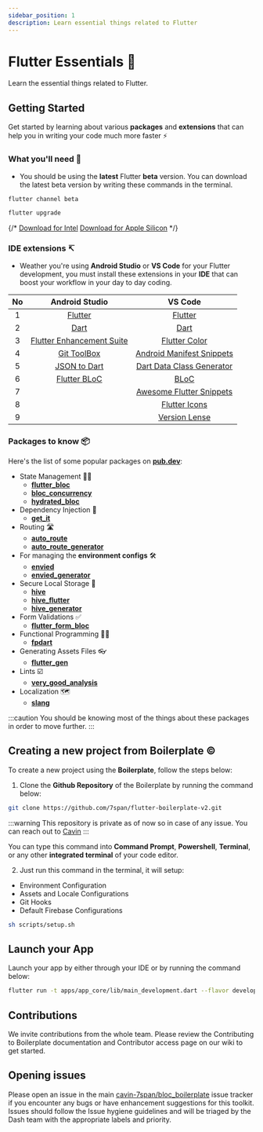 ```yaml
---
sidebar_position: 1
description: Learn essential things related to Flutter
---
```




# Flutter Essentials 💙

Learn the essential things related to Flutter. 

## Getting Started

Get started by learning about various **packages** and **extensions** that can help you in writing 
your code much more faster ⚡


### What you'll need 🤔
  - You should be using the **latest** Flutter **beta** version. You can download the latest beta version by 
  writing these commands in the terminal.

  ```bash
  flutter channel beta

  flutter upgrade
  ```

  {/* <Tabs>
        <TabItem value="apple-intel" label="Mac with Intel Chip" default>
              <a href="https://storage.googleapis.com/flutter_infra_release/releases/stable/macos/flutter_macos_3.16-stable.zip">Download for Intel</a>
              </TabItem>
    <TabItem value="apple-silicon" label="Mac with Apple Silicon Chip">
            <a href="https://storage.googleapis.com/flutter_infra_release/releases/stable/macos/flutter_macos_arm64_3.16-stable.zip">Download for Apple Silicon</a>
              </TabItem>
          </Tabs>     */}


### IDE extensions ↸
  - Weather you're using **Android Studio** or **VS Code** for your Flutter development, you must install 
    these extensions in your **IDE** that can boost your workflow in your day to day coding.


| **No** | **Android Studio** | **VS Code** |
|:--------:|:--------------------:|:-------------:|
|   1    |[Flutter](https://plugins.jetbrains.com/plugin/9212-flutter) | [Flutter](https://marketplacevisualstudio.com/items?itemName=Dart-Code.flutter) |
|   2    |[Dart](https://plugins.jetbrains.com/plugin/6351-dart) | [Dart](https://marketplace.visualstudio.com/items?itemName=Dart-Code.dart-code) |
|   3    |[Flutter Enhancement Suite](https://plugins.jetbrains.com/plugin/12693-flutter-enhancement-suite) | [Flutter Color](https://marketplace.visualstudio.com/items?itemName=circlecodesolution.ccs-flutter-color) |
|   4    |[Git ToolBox](https://plugins.jetbrains.com/plugin/7499-gittoolbox) | [Android Manifest Snippets](https://marketplace.visualstudio.com/items?itemName=EugenioBuffo.android-manifest-snippets) |
|   5    |[JSON to Dart](https://plugins.jetbrains.com/plugin/12562-jsontodart-json-to-dart-) | [Dart Data Class Generator](https://marketplace.visualstudio.com/items?itemName=hzgood.dart-data-class-generator) |
|   6    |[Flutter BLoC](https://plugins.jetbrains.com/plugin/12129-bloc) | [BLoC](https://marketplace.visualstudio.com/items?itemName=FelixAngelov.bloc) |
|   7    || [Awesome Flutter Snippets](https://marketplace.visualstudio.com/items?itemName=Nash.awesome-flutter-snippets) |
|   8    || [Flutter Icons](https://marketplace.visualstudio.com/items?itemName=AntoineGtr.flutter-icons) |
|   9    || [Version Lense](https://marketplace.visualstudio.com/items?itemName=pflannery.vscode-versionlens) |


### Packages to know 📦

Here's the list of some popular packages on [**pub.dev**](https://www.pub.dev):

- State Management 👨‍💼
  - [**flutter_bloc**](https://pub.dev/packages/flutter_bloc)
  - [**bloc_concurrency**](https://pub.dev/packages/bloc_concurrency)
  - [**hydrated_bloc**](https://pub.dev/packages/hydrated_bloc)
- Dependency Injection 💉
  - [**get_it**](https://pub.dev/packages/get_it)
- Routing 🛣️
  - [**auto_route**](https://pub.dev/packages/auto_route)
  - [**auto_route_generator**](https://pub.dev/packages/auto_route_generator)
- For managing the **environment configs** 🛠️
  - [**envied**](https://pub.dev/packages/envied_flutter)
  - [**envied_generator**](https://pub.dev/packages/envied_generator)
- Secure Local Storage 📍
  - [**hive**](https://pub.dev/packages/hive)
  - [**hive_flutter**](https://pub.dev/packages/hive_flutter)
  - [**hive_generator**](https://pub.dev/packages/hive_generator)
- Form Validations ✅
  - [**flutter_form_bloc**](https://pub.dev/packages/flutter_form_bloc)
- Functional Programming 👨‍💻
  - [**fpdart**](https://pub.dev/packages/fpdart)
- Generating Assets Files 👓
  - [**flutter_gen**](https://pub.dev/packages/flutter_gen)
- Lints ☑️
  - [**very_good_analysis**](https://pub.dev/packages/very_good_analysis)
- Localization 🗺️
  - [**slang**](https://pub.dev/packages/slang)

:::caution
You should be knowing most of the things about these packages in order to move further.
:::

## Creating a new project from Boilerplate ©️

To create a new project using the **Boilerplate**, follow the steps below:

1. Clone the **Github Repository** of the Boilerplate by running the command below:

```bash
git clone https://github.com/7span/flutter-boilerplate-v2.git
```
:::warning
This repository is private as of now so in case of any issue. You can reach out to 
[Cavin](https://www.linkedin.com/in/cavin-macwan/)
:::

You can type this command into **Command Prompt**, **Powershell**, **Terminal**, or any other **integrated terminal** of your code editor.

2. Just run this command in the terminal, it will setup:
- Environment Configuration
- Assets and Locale Configurations
- Git Hooks
- Default Firebase Configurations

```bash
sh scripts/setup.sh
```

## Launch your App

Launch your app by either through your IDE or by running the command below:

```bash
flutter run -t apps/app_core/lib/main_development.dart --flavor development
```

## Contributions

We invite contributions from the whole team. Please review the Contributing to Boilerplate documentation and Contributor access page on our wiki to get started.


## Opening issues

Please open an issue in the main [cavin-7span/bloc_boilerplate](https://github.com/7span/flutter-boilerplate-v2/issues) issue tracker if you encounter any bugs or have enhancement suggestions for this toolkit. Issues should follow the Issue hygiene guidelines and will be triaged by the Dash team with the appropriate labels and priority.